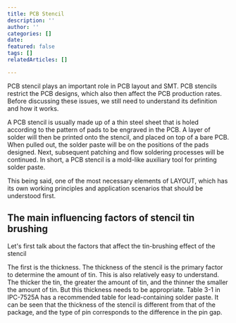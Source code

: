 ```yaml
---
title: PCB Stencil
description: ''
author: ''
categories: []
date: 
featured: false
tags: []
relatedArticles: []

---
```

PCB stencil plays an important role in PCB layout and SMT. PCB stencils restrict the PCB designs, which also then affect the PCB production rates. Before discussing these issues, we still need to understand its definition and how it works.

A PCB stencil is usually made up of a thin steel sheet that is holed according to the pattern of pads to be engraved in the PCB. A layer of solder will then be printed onto the stencil, and placed on top of a bare PCB. When pulled out, the solder paste will be on the positions of the pads designed. Next, subsequent patching and flow soldering processes will be continued. In short, a PCB stencil is a mold-like auxiliary tool for printing solder paste. 

This being said, one of the most necessary elements of LAYOUT, which has its own working principles and application scenarios that should be understood first. 

 

## The main influencing factors of stencil tin brushing

Let's first talk about the factors that affect the tin-brushing effect of the stencil

The first is the thickness. The thickness of the stencil is the primary factor to determine the amount of tin. This is also relatively easy to understand. The thicker the tin, the greater the amount of tin, and the thinner the smaller the amount of tin. But this thickness needs to be appropriate. Table 3-1 in IPC-7525A has a recommended table for lead-containing solder paste. It can be seen that the thickness of the stencil is different from that of the package, and the type of pin corresponds to the difference in the pin gap.
